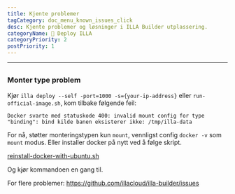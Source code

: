 ```yaml
---
title: Kjente problemer
tagCategory: doc_menu_known_issues_click
desc: Kjente problemer og løsninger i ILLA Builder utplassering.
categoryName: 👷 Deploy ILLA
categoryPriority: 2
postPriority: 1
---
```


* * *

## <h2 hidden>Kjente problemer</h2>

### Monter type problem

Kjør `illa deploy --self -port=1000 -s={your-ip-address}` eller `run-official-image.sh`, kom tilbake følgende feil:

`Docker svarte med statuskode 400: invalid mount config for type "binding": bind kilde banen eksisterer ikke: /tmp/illa-data`

For nå, støtter monteringstypen kun `mount`, vennligst config `docker -v` som `mount` modus. Eller installer docker på nytt ved å følge skript.

[reinstall-docker-with-ubuntu.sh](https://github.com/illacloud/deploy-illa-manually/blob/main/utils/reinstall-docker-with-ubuntu.sh)

Og kjør kommandoen en gang til.

For flere problemer: https://github.com/illacloud/illa-builder/issues
